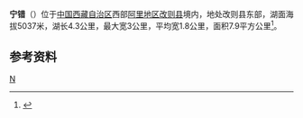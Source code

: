 {{ViewTibetanScript}}
{{Infobox_lake
 |湖泊名稱 =宁错
 |湖泊照片 = 
 |湖泊照片標題 = 
 |測深圖 =
 |測深圖標題 =
 |湖泊所在地 = [[中国|中国]][[西藏|西藏]]
 |座標 = {{coord |33|19|N|85|35|E|display=inline,title|scale:500000_type:waterbody_region:CN}}
 |湖泊類別 = [[咸水湖|咸水湖]]
 |流入 =
 |流出 = 
 |集水區面積 =
 |集水區國家 =
 |湖泊長度 =4.3公里
 |湖泊闊度 = 最大3公里<br />平均1.8公里
 |湖泊面積 =7.9平方公里
 |平均深度 = 
 |最深深度 = 
 |水體體積 = 
 |湖水停留時間 =
 |湖岸線長度 =
 |海拔高度 = 5037米
 |湖中島嶼 =
 |湖邊城鎮 =
}}
{{Location map
 |China Tibet Ngari
 |mark=<!--dot-->Blue pog.svg
 |lat_deg=33|lat_min=19|lat_sec =
 |lon_deg=85|lon_min=35|lon_sec =
 |caption=宁错在[[西藏|西藏]]的位置。
 |position=right
 |width=350
 |float=right
}}
'''宁错'''（{{bo|z=སྙིང་མཚོ།|w=snying mtsho|t=Nying Tso}}）位于[[中国|中国]][[西藏自治区|西藏自治区]]西部[[阿里地区|阿里地区]][[改则县|改则县]]境内，地处改则县东部，湖面海拔5037米，湖长4.3公里，最大宽3公里，平均宽1.8公里，面积7.9平方公里<ref>{{cite book zh |author=王苏民 窦鸿身 |title=中国湖泊志 |format=M |edition=1 |location=北京 |publisher=科学出版社 |date=1998|pages=563|id= ISBN 7-03-006706-1}}</ref>。
==参考资料==
{{Reflist}}

[[Category:改则县湖泊|N]]